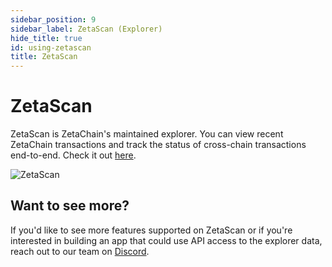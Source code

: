 ```yaml
---
sidebar_position: 9
sidebar_label: ZetaScan (Explorer)
hide_title: true
id: using-zetascan
title: ZetaScan
---
```


# ZetaScan

ZetaScan is ZetaChain's maintained explorer. You can view recent ZetaChain
transactions and track the status of cross-chain transactions end-to-end. Check
it out [here](https://explorer.zetachain.com).

![ZetaScan](/img/graphs/zeta-scan-screen-capture.png)

## Want to see more?

If you'd like to see more features supported on ZetaScan or if you're interested
in building an app that could use API access to the explorer data, reach out to
our team on [Discord](https://discord.com/invite/kjQBqcZtnh).

